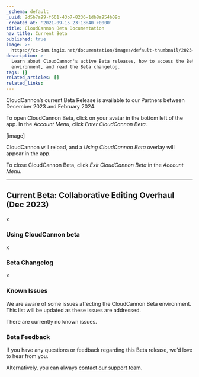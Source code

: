 ```yaml
---
_schema: default
_uuid: 2d5b7a99-f661-43b7-8236-1db8a954b09b
_created_at: '2021-09-15 23:13:40 +0000'
title: CloudCannon Beta Documentation
nav_title: Current Beta
published: true
image: >-
  https://cc-dam.imgix.net/documentation/images/default-thumbnail/2023-Q4/CloudCannon-Documentation-Thumbnail.png
description: >-
  Learn about CloudCannon's active Beta releases, how to access the Beta
  environment, and read the Beta changelog.
tags: []
related_articles: []
related_links:
---
```

CloudCannon’s current Beta Release is available to our Partners between December 2023 and February 2024.

To open CloudCannon Beta, click on your avatar in the bottom left of the app. In the *Account Menu*, click *Enter CloudCannon Beta*.

\[image\]

CloudCannon will reload, and a *Using CloudCannon Beta* overlay will appear in the app.

To close CloudCannon Beta, click *Exit CloudCannon Beta* in the *Account Menu*.

---

## Current Beta: Collaborative Editing Overhaul (Dec 2023)

x

### Using CloudCannon beta

x

### Beta Changelog

x

### Known Issues

We are aware of some issues affecting the CloudCannon Beta environment. This list will be updated as these issues are addressed.

There are currently no known issues.

### Beta Feedback

If you have any questions or feedback regarding this Beta release, we’d love to hear from you.

Alternatively, you can always [contact our support team](/support/).